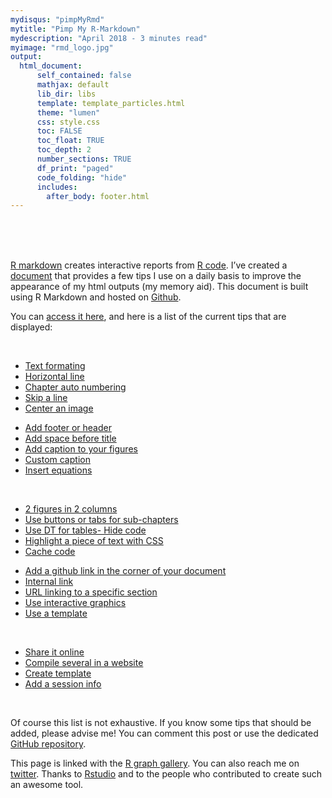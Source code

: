 ---
mydisqus: "pimpMyRmd"
mytitle: "Pimp My R-Markdown"
mydescription: "April 2018 - 3 minutes read"
myimage: "rmd_logo.jpg"
output:
  html_document:
      self_contained: false    
      mathjax: default
      lib_dir: libs
      template: template_particles.html
      theme: "lumen"
      css: style.css
      toc: FALSE
      toc_float: TRUE
      toc_depth: 2
      number_sections: TRUE
      df_print: "paged"
      code_folding: "hide"
      includes: 
        after_body: footer.html
---

<br><br><br>

<div class="mycontent">

[R markdown](https://rmarkdown.rstudio.com/) creates interactive reports from [R code](https://www.r-project.org/). I’ve created a [document](https://holtzy.github.io/Pimp-my-rmd/) that provides a few tips I use on a daily basis to improve the appearance of my html outputs (my memory aid). This document is built using R Markdown and hosted on [Github](https://github.com/holtzy/Pimp-my-rmd).

You can [access it here](https://holtzy.github.io/Pimp-my-rmd/), and here is a list of the current tips that are displayed:

<br>

<div class = "row">

<div class = "col-md-6">
- [Text formating](https://holtzy.github.io/Pimp-my-rmd/#text-formatting)
- [Horizontal line](https://holtzy.github.io/Pimp-my-rmd/#horizontal-line)
- [Chapter auto numbering](https://holtzy.github.io/Pimp-my-rmd/#auto-numbering)
- [Skip a line](https://holtzy.github.io/Pimp-my-rmd/#skip-line)
- [Center an image](https://holtzy.github.io/Pimp-my-rmd/#center-image)
</div>
  
<div class = "col-md-6">
- [Add footer or header](https://holtzy.github.io/Pimp-my-rmd/#add-footer)
- [Add space before title](https://holtzy.github.io/Pimp-my-rmd/#add-space)
- [Add caption to your figures](https://holtzy.github.io/Pimp-my-rmd/#add-caption)
- [Custom caption](https://holtzy.github.io/Pimp-my-rmd/#custom-caption)
- [Insert equations](https://holtzy.github.io/Pimp-my-rmd/#insert-equation)
</div>
  
</div>


<br>

<div class = "row">
  
<div class = "col-md-6">
- [2 figures in 2 columns](https://holtzy.github.io/Pimp-my-rmd/#2columns)
- [Use buttons or tabs for sub-chapters](https://holtzy.github.io/Pimp-my-rmd/#buttons)
- [Use DT for tables- Hide code](https://holtzy.github.io/Pimp-my-rmd/#DT)
- [Highlight a piece of text with CSS](https://holtzy.github.io/Pimp-my-rmd/#hide-code)
- [Cache code](https://holtzy.github.io/Pimp-my-rmd/#highlight)
</div>
  
<div class = "col-md-6">
- [Add a github link in the corner of your document](https://holtzy.github.io/Pimp-my-rmd/#github-link)
- [Internal link](https://holtzy.github.io/Pimp-my-rmd/#link)
- [URL linking to a specific section](https://holtzy.github.io/Pimp-my-rmd/#Anchor-URL-link)
- [Use interactive graphics](https://holtzy.github.io/Pimp-my-rmd/#interactive)
- [Use a template](https://holtzy.github.io/Pimp-my-rmd/#template)
</div>
  
</div>

<br>

- [Share it online](https://holtzy.github.io/Pimp-my-rmd/#online)
- [Compile several in a website](https://holtzy.github.io/Pimp-my-rmd/#website)
- [Create template](https://holtzy.github.io/Pimp-my-rmd/#template-creation)
- [Add a session info](https://holtzy.github.io/Pimp-my-rmd/#session)

<br>

Of course this list is not exhaustive. If you know some tips that should be added, please advise me! You can comment this post or use the dedicated [GitHub repository](https://github.com/holtzy/Pimp-my-rmd).

This page is linked with the [R graph gallery](http://www.r-graph-gallery.com/). You can also reach me on [twitter](https://twitter.com/r_graph_gallery?lang=en). Thanks to [Rstudio](https://www.rstudio.com/) and to the people who contributed to create such an awesome tool.

</div>














